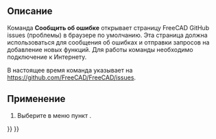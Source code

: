 <languages/>

{{Docnav/ru
|[[Std_FreeCADFAQ/ru|FreeCAD Часто Задаваемые Вопросы]]
|[[Std_About/ru|О FreeCAD]]
|[[Std_Help_Menu/ru|Меню Справка]]
|IconL=Std_FreeCADFAQ.svg
|IconR=Std_About.svg
|IconC=Freecad.svg
}}

{{GuiCommand/ru
|Name=Std ReportBug
|Name/ru=Сообщить об ошибке
|MenuLocation=Справка → Сообщить об ошибке
|Workbenches=Все
|Version=0.20
}}

<span id="Description"></span>
== Описание ==

Команда '''Сообщить об ошибке''' открывает страницу FreeCAD GitHub issues (проблемы) в браузере по умолчанию. Эта страница должна использоваться для сообщения об ошибках и отправки запросов на добавление новых функций. Для работы команды необходимо подключение к Интернету.

В настоящее время команда указывает на [https://github.com/FreeCAD/FreeCAD/issues https://github.com/FreeCAD/FreeCAD/issues].

<span id="Usage"></span>
== Применение ==

# Выберите в меню пункт {{MenuCommand|Справка → [[Image:Std_ReportBug.svg|16px]] Сообщить об ошибке}}.


{{Docnav/ru
|[[Std_FreeCADFAQ/ru|FreeCAD Часто Задаваемые Вопросы]]
|[[Std_About/ru|О FreeCAD]]
|[[Std_Help_Menu/ru|Меню Справка]]
|IconL=Std_FreeCADFAQ.svg
|IconR=Std_About.svg
|IconC=Freecad.svg
}}

{{Std_Base_navi{{#translation:}}}}
{{Userdocnavi{{#translation:}}}}